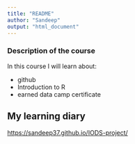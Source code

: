 ```yaml
---
title: "README"
author: "Sandeep"
output: "html_document"
---
```


### Description of the course
In this course I will learn about:

*  github
*  Introduction to R
*  earned data camp certificate
  

## My learning diary 
<https://sandeep37.github.io/IODS-project/>
